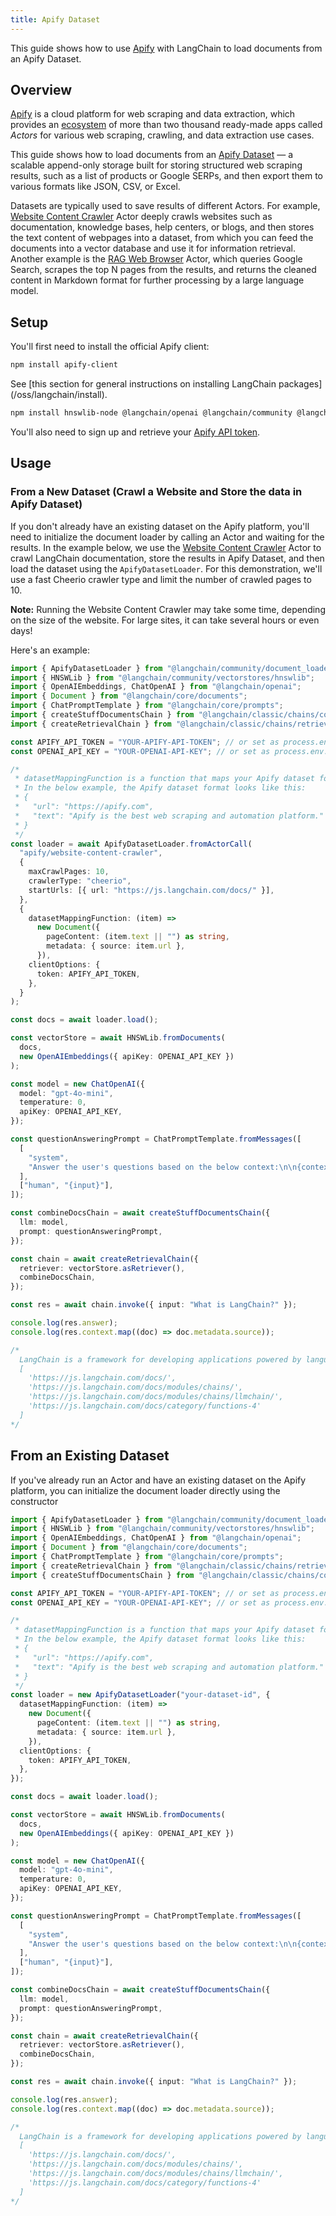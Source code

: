 ```yaml
---
title: Apify Dataset
---
```


This guide shows how to use [Apify](https://apify.com) with LangChain to load documents from an Apify Dataset.

## Overview

[Apify](https://apify.com) is a cloud platform for web scraping and data extraction,
which provides an [ecosystem](https://apify.com/store) of more than two thousand
ready-made apps called _Actors_ for various web scraping, crawling, and data extraction use cases.

This guide shows how to load documents
from an [Apify Dataset](https://docs.apify.com/platform/storage/dataset) — a scalable append-only
storage built for storing structured web scraping results,
such as a list of products or Google SERPs, and then export them to various
formats like JSON, CSV, or Excel.

Datasets are typically used to save results of different Actors.
For example, [Website Content Crawler](https://apify.com/apify/website-content-crawler) Actor
deeply crawls websites such as documentation, knowledge bases, help centers, or blogs,
and then stores the text content of webpages into a dataset,
from which you can feed the documents into a vector database and use it for information retrieval.
Another example is the [RAG Web Browser](https://apify.com/apify/rag-web-browser) Actor,
which queries Google Search, scrapes the top N pages from the results, and returns the cleaned
content in Markdown format for further processing by a large language model.

## Setup

You'll first need to install the official Apify client:

```bash npm
npm install apify-client
```
<Tip>
See [this section for general instructions on installing LangChain packages](/oss/langchain/install).
</Tip>

```bash npm
npm install hnswlib-node @langchain/openai @langchain/community @langchain/core
```

You'll also need to sign up and retrieve your [Apify API token](https://console.apify.com/settings/integrations).

## Usage

### From a New Dataset (Crawl a Website and Store the data in Apify Dataset)

If you don't already have an existing dataset on the Apify platform, you'll need to initialize the document loader by calling an Actor and waiting for the results.
In the example below, we use the [Website Content Crawler](https://apify.com/apify/website-content-crawler) Actor to crawl
LangChain documentation, store the results in Apify Dataset, and then load the dataset using the `ApifyDatasetLoader`.
For this demonstration, we'll use a fast Cheerio crawler type and limit the number of crawled pages to 10.

**Note:** Running the Website Content Crawler may take some time, depending on the size of the website. For large sites, it can take several hours or even days!

Here's an example:

```typescript
import { ApifyDatasetLoader } from "@langchain/community/document_loaders/web/apify_dataset";
import { HNSWLib } from "@langchain/community/vectorstores/hnswlib";
import { OpenAIEmbeddings, ChatOpenAI } from "@langchain/openai";
import { Document } from "@langchain/core/documents";
import { ChatPromptTemplate } from "@langchain/core/prompts";
import { createStuffDocumentsChain } from "@langchain/classic/chains/combine_documents";
import { createRetrievalChain } from "@langchain/classic/chains/retrieval";

const APIFY_API_TOKEN = "YOUR-APIFY-API-TOKEN"; // or set as process.env.APIFY_API_TOKEN
const OPENAI_API_KEY = "YOUR-OPENAI-API-KEY"; // or set as process.env.OPENAI_API_KEY

/*
 * datasetMappingFunction is a function that maps your Apify dataset format to LangChain documents.
 * In the below example, the Apify dataset format looks like this:
 * {
 *   "url": "https://apify.com",
 *   "text": "Apify is the best web scraping and automation platform."
 * }
 */
const loader = await ApifyDatasetLoader.fromActorCall(
  "apify/website-content-crawler",
  {
    maxCrawlPages: 10,
    crawlerType: "cheerio",
    startUrls: [{ url: "https://js.langchain.com/docs/" }],
  },
  {
    datasetMappingFunction: (item) =>
      new Document({
        pageContent: (item.text || "") as string,
        metadata: { source: item.url },
      }),
    clientOptions: {
      token: APIFY_API_TOKEN,
    },
  }
);

const docs = await loader.load();

const vectorStore = await HNSWLib.fromDocuments(
  docs,
  new OpenAIEmbeddings({ apiKey: OPENAI_API_KEY })
);

const model = new ChatOpenAI({
  model: "gpt-4o-mini",
  temperature: 0,
  apiKey: OPENAI_API_KEY,
});

const questionAnsweringPrompt = ChatPromptTemplate.fromMessages([
  [
    "system",
    "Answer the user's questions based on the below context:\n\n{context}",
  ],
  ["human", "{input}"],
]);

const combineDocsChain = await createStuffDocumentsChain({
  llm: model,
  prompt: questionAnsweringPrompt,
});

const chain = await createRetrievalChain({
  retriever: vectorStore.asRetriever(),
  combineDocsChain,
});

const res = await chain.invoke({ input: "What is LangChain?" });

console.log(res.answer);
console.log(res.context.map((doc) => doc.metadata.source));

/*
  LangChain is a framework for developing applications powered by language models.
  [
    'https://js.langchain.com/docs/',
    'https://js.langchain.com/docs/modules/chains/',
    'https://js.langchain.com/docs/modules/chains/llmchain/',
    'https://js.langchain.com/docs/category/functions-4'
  ]
*/
```

## From an Existing Dataset

If you've already run an Actor and have an existing dataset on the Apify platform, you can initialize the document loader directly using the constructor

```typescript
import { ApifyDatasetLoader } from "@langchain/community/document_loaders/web/apify_dataset";
import { HNSWLib } from "@langchain/community/vectorstores/hnswlib";
import { OpenAIEmbeddings, ChatOpenAI } from "@langchain/openai";
import { Document } from "@langchain/core/documents";
import { ChatPromptTemplate } from "@langchain/core/prompts";
import { createRetrievalChain } from "@langchain/classic/chains/retrieval";
import { createStuffDocumentsChain } from "@langchain/classic/chains/combine_documents";

const APIFY_API_TOKEN = "YOUR-APIFY-API-TOKEN"; // or set as process.env.APIFY_API_TOKEN
const OPENAI_API_KEY = "YOUR-OPENAI-API-KEY"; // or set as process.env.OPENAI_API_KEY

/*
 * datasetMappingFunction is a function that maps your Apify dataset format to LangChain documents.
 * In the below example, the Apify dataset format looks like this:
 * {
 *   "url": "https://apify.com",
 *   "text": "Apify is the best web scraping and automation platform."
 * }
 */
const loader = new ApifyDatasetLoader("your-dataset-id", {
  datasetMappingFunction: (item) =>
    new Document({
      pageContent: (item.text || "") as string,
      metadata: { source: item.url },
    }),
  clientOptions: {
    token: APIFY_API_TOKEN,
  },
});

const docs = await loader.load();

const vectorStore = await HNSWLib.fromDocuments(
  docs,
  new OpenAIEmbeddings({ apiKey: OPENAI_API_KEY })
);

const model = new ChatOpenAI({
  model: "gpt-4o-mini",
  temperature: 0,
  apiKey: OPENAI_API_KEY,
});

const questionAnsweringPrompt = ChatPromptTemplate.fromMessages([
  [
    "system",
    "Answer the user's questions based on the below context:\n\n{context}",
  ],
  ["human", "{input}"],
]);

const combineDocsChain = await createStuffDocumentsChain({
  llm: model,
  prompt: questionAnsweringPrompt,
});

const chain = await createRetrievalChain({
  retriever: vectorStore.asRetriever(),
  combineDocsChain,
});

const res = await chain.invoke({ input: "What is LangChain?" });

console.log(res.answer);
console.log(res.context.map((doc) => doc.metadata.source));

/*
  LangChain is a framework for developing applications powered by language models.
  [
    'https://js.langchain.com/docs/',
    'https://js.langchain.com/docs/modules/chains/',
    'https://js.langchain.com/docs/modules/chains/llmchain/',
    'https://js.langchain.com/docs/category/functions-4'
  ]
*/
```

